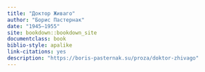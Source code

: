 ```yaml
---
title: "Доктор Живаго"
author: "Борис Пастернак"
date: "1945—1955"
site: bookdown::bookdown_site
documentclass: book
biblio-style: apalike
link-citations: yes
description: "https://boris-pasternak.su/proza/doktor-zhivago"
---
```


# {-}
